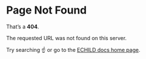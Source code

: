 # Page Not Found

That's a **404**.

The requested URL was not found on this server.

Try searching ☝️ or go to the [ECHILD docs home page](https://docs.echild.ac.uk).
